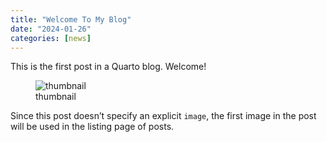 ```yaml
---
title: "Welcome To My Blog"
date: "2024-01-26"
categories: [news]
---
```


This is the first post in a Quarto blog. Welcome!

![thumbnail](thumbnail.jpg)

Since this post doesn't specify an explicit `image`, the first image in the post will be used in the listing page of posts.
